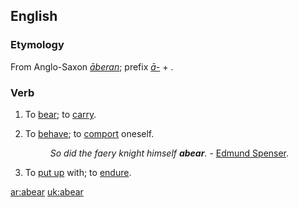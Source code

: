 ==English==

===Etymology===
From Anglo-Saxon{{etyl|xno}} ''[[āberan]]''; prefix ''[[ā-]]'' + {{term|beran||to bear}}.

===Verb===
{{en-verb}}

# {{transitive|obsolete}} To [[bear]]; to [[carry]].
# {{transitive|obsolete}} To [[behave]]; to [[comport]] oneself.
#: ''So did the faery knight himself '''abear'''.'' - [[w:Edmund Spenser|Edmund Spenser]].
# {{transitive}} To [[put up]] with; to [[endure]].

[[ar:abear]]
[[uk:abear]]